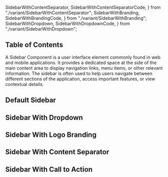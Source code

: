   SidebarWithContentSeparator,
  SidebarWithContentSeparatorCode,
} from "./variant/SidebarWithContentSeparator";
  SidebarWithBranding,
  SidebarWithBrandingCode,
} from "./variant/SidebarWithBranding";
  SidebarWithDropdown,
  SidebarWithDropdownCode,
} from "./variant/SidebarWithDropdown";

## Table of Contents

A Sidebar Component is a user interface element commonly found in web and mobile applications. It provides a dedicated space at the side of the main content area to display navigation links, menu items, or other relevant information. The sidebar is often used to help users navigate between different sections of the application, access important features, or view contextual details.

## Default Sidebar

<CodePreview code={DefaultSidebarCode}>
  <DefaultSidebar />
</CodePreview>

## Sidebar With Dropdown

<CodePreview code={SidebarWithDropdownCode}>
  <SidebarWithDropdown />
</CodePreview>

## Sidebar With Logo Branding

<CodePreview code={SidebarWithBrandingCode}>
  <SidebarWithBranding />
</CodePreview>

## Sidebar With Content Separator

<CodePreview code={SidebarWithContentSeparatorCode}>
  <SidebarWithContentSeparator />
</CodePreview>

## Sidebar With Call to Action

<CodePreview code={SidebarWithCTACode}>
  <SidebarWithCTA />
</CodePreview>
